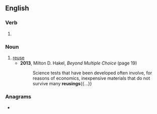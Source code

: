 {{also|re-using}}
==English==

===Verb===
{{head|en|verb form}}

# {{present participle of|en|reuse|nocat=1}}

===Noun===
{{en-noun}}

# [[reuse]]
#* '''2013''', Milton D. Hakel, ''Beyond Multiple Choice'' (page 19)
#*: Science tests that have been developed often involve, for reasons of economics, inexpensive materials that do not survive many '''reusings'''{{...}}

===Anagrams===
* {{anagrams|en|a=eginrsu|Geurins|Giresun|Guerins|resuing|rugines|signeur}}